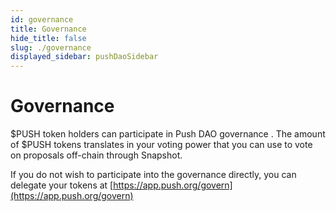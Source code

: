 ```yaml
---
id: governance
title: Governance
hide_title: false
slug: ./governance
displayed_sidebar: pushDaoSidebar
---
```


# Governance

$PUSH token holders can participate in Push DAO governance . The amount of $PUSH tokens translates in your voting power that you can use to vote on proposals off-chain through Snapshot.

If you do not wish to participate into the governance directly, you can delegate your tokens at [https://app.push.org/govern](https://app.push.org/govern)
